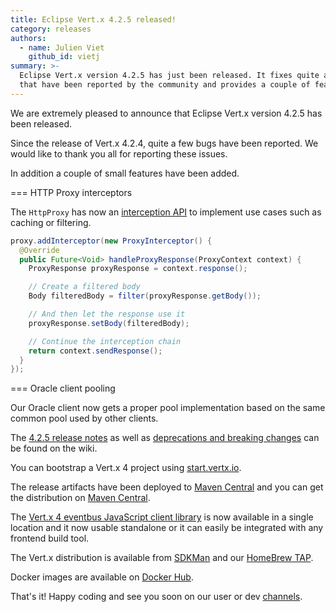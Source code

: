 ```yaml
---
title: Eclipse Vert.x 4.2.5 released!
category: releases
authors:
  - name: Julien Viet
    github_id: vietj
summary: >-
  Eclipse Vert.x version 4.2.5 has just been released. It fixes quite a few bugs
  that have been reported by the community and provides a couple of features
---
```


We are extremely pleased to announce that Eclipse Vert.x version 4.2.5 has been released.

Since the release of Vert.x 4.2.4, quite a few bugs have been reported. We would like to thank you all for reporting these issues.

In addition a couple of small features have been added.

=== HTTP Proxy interceptors

The `HttpProxy` has now an [interception API](https://vertx.io/docs/vertx-http-proxy/java/#_proxy_interception) to implement use cases such as caching or filtering.

```java
proxy.addInterceptor(new ProxyInterceptor() {
  @Override
  public Future<Void> handleProxyResponse(ProxyContext context) {
    ProxyResponse proxyResponse = context.response();

    // Create a filtered body
    Body filteredBody = filter(proxyResponse.getBody());

    // And then let the response use it
    proxyResponse.setBody(filteredBody);

    // Continue the interception chain
    return context.sendResponse();
  }
});
```

=== Oracle client pooling

Our Oracle client now gets a proper pool implementation based on the same common pool used by other clients.

The [4.2.5 release notes](https://github.com/vert-x3/wiki/wiki/4.2.4-Release-Notes) as well as
[deprecations and breaking changes](https://github.com/vert-x3/wiki/wiki/4.2.5-Deprecations-and-breaking-changes)
 can be found on the wiki.

You can bootstrap a Vert.x 4 project using [start.vertx.io](https://start.vertx.io).

The release artifacts have been deployed to [Maven Central](https://search.maven.org/search?q=g:io.vertx%20AND%20v:4.2.5) and
you can get the distribution on [Maven Central](https://repo1.maven.org/maven2/io/vertx/vertx-stack-manager/4.2.5/).

The [Vert.x 4 eventbus JavaScript client library](https://www.npmjs.com/package/@vertx/eventbus-bridge-client.js) is now available
in a single location and it now usable standalone or it can easily be integrated with any frontend build tool.

The Vert.x distribution is available from [SDKMan](https://sdkman.io) and our
[HomeBrew TAP](https://github.com/vertx-distrib/homebrew-tap).

Docker images are available on [Docker Hub](https://hub.docker.com/u/vertx/).

That's it! Happy coding and see you soon on our user or dev [channels](https://vertx.io/channels).
